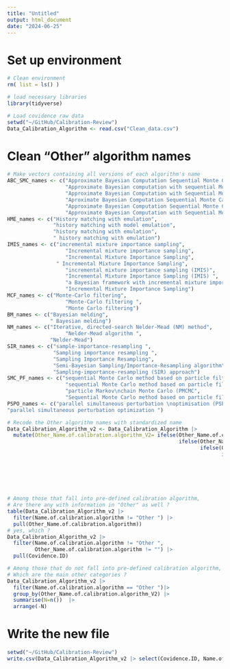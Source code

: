 ```yaml
---
title: "Untitled"
output: html_document
date: "2024-06-25"
---
```



# Set up environment
```r
# Clean environment
rm( list = ls() )

# load necessary libraries
library(tidyverse)

# Load covidence raw data
setwd("~/GitHub/Calibration-Review")
Data_Calibration_Algorithm <- read.csv("Clean_data.csv")
```

# Clean "Other" algorithm names
```r
# Make vectors containing all versions of each algorithm's name
ABC_SMC_names <- c("Approximate Bayesian Computation Sequential Monte Carlo scheme", 
                   "Approximate Bayesian computation with sequential Monte Carlo sampling", 
                   "Approximate Bayesian Computation with Sequential Monte Carlo Sampling", 
                   "Aproximate Bayesian Computation Sequential Monte Carlo (ABC-SMC) algorithm ", 
                   "Approximate Bayesian Computation Sequential Monte Carlo (ABC SMC) method", 
                   "Approximate Bayesian Computation with Sequential Monte Carlo sampling (ABC-SMC) method")
HME_names <- c("History matching with emulation", 
               "history matching with model emulation", 
               "history matching with emulation", 
               " history matching with emulation")
IMIS_names <- c("incremental mixture importance sampling", 
                   "Incremental mixture importance sampling", 
                   "Incremental Mixture Importance Sampling", 
                " Incremental Mixture Importance Sampling", 
                   "incremental mixture importance sampling (IMIS)", 
                   "Incremental Mixture Importance Sampling (IMIS) ",
                   "a Bayesian framework with incremental mixture importance sampling", 
                   "Incremental Mixture Importance Sampling")
MCF_names <- c("Monte-Carlo filtering", 
                   "Monte-Carlo filtering ", 
                   "Monte Carlo filtering")
BM_names <- c("Bayesian melding",
              " Bayesian melding")
NM_names <- c("Iterative, directed-search Nelder-Mead (NM) method", 
                   "Nelder-Mead algorithm ", 
              "Nelder-Mead")
SIR_names <- c("sample-importance-resampling ", 
               "Sampling importance resampling ",
               "Sampling Importance Resampling",
               "Semi-Bayesian Sampling/Importance-Resampling algorithm", 
               "Sampling-importance-resampling (SIR) approach")
SMC_PF_names <- c("sequential Monte Carlo method based on particle filtering", 
                   "sequential Monte Carlo method based on particle filtering",
                   "particle Markov\nchain Monte Carlo (PMCMC",
                   "Sequential Monte Carlo method based on particle filtering known as\nMIF for Likelihood Maximization by Iterated Filtering")
PSPO_names <- c("parallel simultaneous perturbation \noptimisation (PSPO)",
"parallel simultaneous perturbation optimization ")

# Recode the Other algorithm names with standardized name 
Data_Calibration_Algorithm_v2 <- Data_Calibration_Algorithm |>
  mutate(Other_Name.of.calibration.algorithm_V2= ifelse(Other_Name.of.calibration.algorithm %in% ABC_SMC_names, "Aproximate Bayesian Computation Sequential Monte Carlo (ABC-SMC)", 
                                                        ifelse(Other_Name.of.calibration.algorithm %in% HME_names, "History matching with emulation",
                                                               ifelse(Other_Name.of.calibration.algorithm %in% IMIS_names, "Incremental Mixture Importance Sampling (IMIS)", 
                                                                      ifelse(Other_Name.of.calibration.algorithm %in% MCF_names, "Monte-Carlo filtering", 
                                                                             ifelse(Other_Name.of.calibration.algorithm %in% SIR_names, "Sampling importance resampling", 
                                                                                    ifelse(Other_Name.of.calibration.algorithm %in% SMC_PF_names, "Sequential Monte Carlo method based on particle filtering", 
                                                                                           ifelse(Other_Name.of.calibration.algorithm %in% BM_names, "Bayesian melding", 
                                                                                                  ifelse(Other_Name.of.calibration.algorithm %in% NM_names, "Nelder-Mead algorithm", 
                                                                                                         ifelse(Other_Name.of.calibration.algorithm %in% PSPO_names, "Parallel Simultaneous perturbation Optimisation (PSPO)", Other_Name.of.calibration.algorithm))))))))))
```

```r
# Among those that fall into pre-defined calibration algorithm, 
# Are there any with information in "Other" as well ? 
table(Data_Calibration_Algorithm_v2 |>
  filter(Name.of.calibration.algorithm != "Other ") |>
  pull(Other_Name.of.calibration.algorithm))
# yes, which ? 
Data_Calibration_Algorithm_v2 |>
  filter(Name.of.calibration.algorithm != "Other ", 
         Other_Name.of.calibration.algorithm != "") |>
  pull(Covidence.ID)

# Among those that do not fall into pre-defined calibration algorithm, 
# Which are the main other categories ? 
Data_Calibration_Algorithm_v2 |>
  filter(Name.of.calibration.algorithm == "Other ")|>
  group_by(Other_Name.of.calibration.algorithm_V2) |>
  summarise(N=n())  |>
  arrange(-N)
```

# Write the new file 
```r
setwd("~/GitHub/Calibration-Review")
write.csv(Data_Calibration_Algorithm_v2 |> select(Covidence.ID, Name.of.calibration.algorithm, Other_Name.of.calibration.algorithm, Other_Name.of.calibration.algorithm_V2), "Data_Calibration_Algorithm.csv", row.names = F)
```

